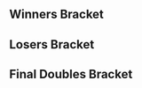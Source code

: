 {{DISPLAYTITLE:Valhalla: ''Melee'' Doubles Bracket}}{{SetGame|melee}}
{{tabs static
|name1=Overview
|link1=Valhalla/Melee
|name2=Singles Pools
|link2=Valhalla/Melee/Singles Pools
|name3=Singles Bracket
|link3=Valhalla/Melee/Singles Bracket
|name4=Doubles Pools
|link4=Valhalla/Melee/Doubles Pools
|name5=Doubles Bracket
|link5=Valhalla/Melee/Doubles Bracket
|This=5
}}
==Winners Bracket==
{{32DEDoublesWBracketA
<!-- ROUND 1 -->
|r1m1t1p1=Armada |r1m1t1p1flag=se
|r1m1t1p2=Android |r1m1t1p2flag=se |r1m1t1score={{win}}
|r1m1t2p1=Bye |r1m1t2p1flag=
|r1m1t2p2=Bye |r1m1t2p2flag= |r1m1t2score=
|r1m1win=1

|r1m2t1p1=Fout NL |r1m2t1p1flag=nl
|r1m2t1p2=Atlas |r1m2t1p2flag=nl |r1m2t1score=3
|r1m2t2p1=Stivo |r1m2t2p1flag=de
|r1m2t2p2=ImperfeCt |r1m2t2p2flag=no |r1m2t2score=1
|r1m2win=1

|r1m3t1p1=Eagle |r1m3t1p1flag=dk
|r1m3t1p2=stelzig |r1m3t1p2flag=dk |r1m3t1score={{win}}
|r1m3t2p1=Bye |r1m3t2p1flag=
|r1m3t2p2=Bye |r1m3t2p2flag= |r1m3t2score=
|r1m3win=1

|r1m4t1p1=Poopmaister6000 |r1m4t1p1flag=se
|r1m4t1p2=Hack |r1m4t1p2flag=se |r1m4t1score=3
|r1m4t2p1=Niklas2912 |r1m4t2p1flag=no
|r1m4t2p2=TonyMalone |r1m4t2p2flag=se |r1m4t2score=0
|r1m4win=1

|r1m5t1p1=Zoler |r1m5t1p1flag=se
|r1m5t1p2=Daydee |r1m5t1p2flag=se |r1m5t1score={{win}}
|r1m5t2p1=Bye |r1m5t2p1flag=
|r1m5t2p2=Bye |r1m5t2p2flag= |r1m5t2score=
|r1m5win=1

|r1m6t1p1=Jim Morrison |r1m6t1p1flag=nl
|r1m6t1p2=KasparV |r1m6t1p2flag=nl |r1m6t1score=3
|r1m6t2p1=Salevits |r1m6t2p1flag=fi
|r1m6t2p2=Jekku |r1m6t2p2flag=fi |r1m6t2score=1
|r1m6win=1

|r1m7t1p1=Tomber |r1m7t1p1flag=dk
|r1m7t1p2=Nicki |r1m7t1p2flag=de |r1m7t1score={{win}}
|r1m7t2p1=Bye |r1m7t2p1flag=
|r1m7t2p2=Bye |r1m7t2p2flag= |r1m7t2score=
|r1m7win=1

|r1m8t1p1=bigM |r1m8t1p1flag=se
|r1m8t1p2=Pricent |r1m8t1p2flag=no |r1m8t1score=3
|r1m8t2p1=FA0 |r1m8t2p1flag=se
|r1m8t2p2=Jack |r1m8t2p2flag=se |r1m8t2score=0
|r1m8win=1

|r1m9t1p1=Overtriforce |r1m9t1p1flag=es
|r1m9t1p2=Trif |r1m9t1p2flag=es |r1m9t1score={{win}}
|r1m9t2p1=Bye |r1m9t2p1flag=
|r1m9t2p2=Bye |r1m9t2p2flag= |r1m9t2score=
|r1m9win=1

|r1m10t1p1=NamiNami |r1m10t1p1flag=fi
|r1m10t1p2=WMK |r1m10t1p2flag=fi |r1m10t1score=3
|r1m10t2p1=Yuna |r1m10t2p1flag=se
|r1m10t2p2=RPG |r1m10t2p2flag=se |r1m10t2score=1
|r1m10win=1

|r1m11t1p1=Stax |r1m11t1p1flag=se
|r1m11t1p2=Jadde |r1m11t1p2flag=se |r1m11t1score={{win}}
|r1m11t2p1=Bye |r1m11t2p1flag=
|r1m11t2p2=Bye |r1m11t2p2flag= |r1m11t2score=
|r1m11win=1

|r1m12t1p1=Paju |r1m12t1p1flag=fi
|r1m12t1p2=mayhem |r1m12t1p2flag=fi |r1m12t1score=3
|r1m12t2p1=maxsimon123 |r1m12t2p1flag=no
|r1m12t2p2=Rich |r1m12t2p2flag=no |r1m12t2score=0
|r1m12win=1

|r1m13t1p1=Professor Pro |r1m13t1p1flag=gb
|r1m13t1p2=Frenzy |r1m13t1p2flag=gb |r1m13t1score={{win}}
|r1m13t2p1=Bye |r1m13t2p1flag=
|r1m13t2p2=Bye |r1m13t2p2flag= |r1m13t2score=
|r1m13win=1

|r1m14t1p1=Nils |r1m14t1p1flag=se
|r1m14t1p2=rax |r1m14t1p2flag=se |r1m14t1score=1
|r1m14t2p1=Moe |r1m14t2p1flag=dk
|r1m14t2p2=Eleven |r1m14t2p2flag=dk |r1m14t2score=3
|r1m14win=2

|r1m15t1p1=Sverre |r1m15t1p1flag=no
|r1m15t1p2=voffe |r1m15t1p2flag=no |r1m15t1score={{win}}
|r1m15t2p1=Bye |r1m15t2p1flag=
|r1m15t2p2=Bye |r1m15t2p2flag= |r1m15t2score=
|r1m15win=1

|r1m16t1p1=Pipsqueak |r1m16t1p1flag=se
|r1m16t1p2=Zaik |r1m16t1p2flag=se |r1m16t1score=3
|r1m16t2p1=Gardex |r1m16t2p1flag=no
|r1m16t2p2=TheRedSock |r1m16t2p2flag=no |r1m16t2score=2
|r1m16win=1

<!-- ROUND 2 -->
|r2m1t1p1=Armada |r2m1t1p1flag=se
|r2m1t1p2=Android |r2m1t1p2flag=se |r2m1t1score=3
|r2m1t2p1=Fout NL |r2m1t2p1flag=nl
|r2m1t2p2=Atlas |r2m1t2p2flag=nl |r2m1t2score=0
|r2m1win=1

|r2m2t1p1=Eagle |r2m2t1p1flag=dk
|r2m2t1p2=stelzig |r2m2t1p2flag=dk |r2m2t1score=3
|r2m2t2p1=Poopmaister6000 |r2m2t2p1flag=se
|r2m2t2p2=Hack |r2m2t2p2flag=se |r2m2t2score=0
|r2m2win=1

|r2m3t1p1=Zoler |r2m3t1p1flag=se
|r2m3t1p2=Daydee |r2m3t1p2flag=se |r2m3t1score=3
|r2m3t2p1=Jim Morrison |r2m3t2p1flag=nl
|r2m3t2p2=KasparV |r2m3t2p2flag=nl |r2m3t2score=0
|r2m3win=1

|r2m4t1p1=Tomber |r2m4t1p1flag=dk
|r2m4t1p2=Nicki |r2m4t1p2flag=de |r2m4t1score=1
|r2m4t2p1=bigM |r2m4t2p1flag=se
|r2m4t2p2=Pricent |r2m4t2p2flag=no |r2m4t2score=3
|r2m4win=2

|r2m5t1p1=Overtriforce |r2m5t1p1flag=es
|r2m5t1p2=Trif |r2m5t1p2flag=es |r2m5t1score=3
|r2m5t2p1=NamiNami |r2m5t2p1flag=fi
|r2m5t2p2=WMK |r2m5t2p2flag=fi |r2m5t2score=0
|r2m5win=1

|r2m6t1p1=Stax |r2m6t1p1flag=se
|r2m6t1p2=Jadde |r2m6t1p2flag=se |r2m6t1score=0
|r2m6t2p1=Paju |r2m6t2p1flag=fi
|r2m6t2p2=mayhem |r2m6t2p2flag=fi |r2m6t2score=3
|r2m6win=2

|r2m7t1p1=Professor Pro |r2m7t1p1flag=gb
|r2m7t1p2=Frenzy |r2m7t1p2flag=gb |r2m7t1score=3
|r2m7t2p1=Moe |r2m7t2p1flag=dk
|r2m7t2p2=Eleven |r2m7t2p2flag=dk |r2m7t2score=0
|r2m7win=1

|r2m8t1p1=Sverre |r2m8t1p1flag=no
|r2m8t1p2=voffe |r2m8t1p2flag=no |r2m8t1score=3
|r2m8t2p1=Pipsqueak |r2m8t2p1flag=se
|r2m8t2p2=Zaik |r2m8t2p2flag=se |r2m8t2score=2
|r2m8win=1

<!-- ROUND 3 -->
|r3m1t1p1=Armada |r3m1t1p1flag=se
|r3m1t1p2=Android |r3m1t1p2flag=se |r3m1t1score=3
|r3m1t2p1=Eagle |r3m1t2p1flag=dk
|r3m1t2p2=stelzig |r3m1t2p2flag=dk |r3m1t2score=0
|r3m1win=1

|r3m2t1p1=Zoler |r3m2t1p1flag=se
|r3m2t1p2=Daydee |r3m2t1p2flag=se |r3m2t1score=3
|r3m2t2p1=bigM |r3m2t2p1flag=se
|r3m2t2p2=Pricent |r3m2t2p2flag=no |r3m2t2score=0
|r3m2win=1

|r3m3t1p1=Overtriforce |r3m3t1p1flag=es
|r3m3t1p2=Trif |r3m3t1p2flag=es |r3m3t1score=3
|r3m3t2p1=Paju |r3m3t2p1flag=fi
|r3m3t2p2=mayhem |r3m3t2p2flag=fi |r3m3t2score=0
|r3m3win=1

|r3m4t1p1=Professor Pro |r3m4t1p1flag=gb
|r3m4t1p2=Frenzy |r3m4t1p2flag=gb |r3m4t1score=3
|r3m4t2p1=Sverre |r3m4t2p1flag=no
|r3m4t2p2=voffe |r3m4t2p2flag=no |r3m4t2score=0
|r3m4win=1

<!-- ROUND 4 -->
|r4m1t1p1=Armada |r4m1t1p1flag=se
|r4m1t1p2=Android |r4m1t1p2flag=se |r4m1t1score=3
|r4m1t2p1=Zoler |r4m1t2p1flag=se
|r4m1t2p2=Daydee |r4m1t2p2flag=se |r4m1t2score=0
|r4m1win=1

|r4m2t1p1=Overtriforce |r4m2t1p1flag=es
|r4m2t1p2=Trif |r4m2t1p2flag=es |r4m2t1score=3
|r4m2t2p1=Professor Pro |r4m2t2p1flag=gb
|r4m2t2p2=Frenzy |r4m2t2p2flag=gb |r4m2t2score=0
|r4m2win=1
}}
==Losers Bracket==
{{24DEDoublesLBracketSmwA
|tourneylink=Valhalla/Melee
|tourneyname=Valhalla
|l1placement=17-24
|l2placement=13-16
|l3placement=9-12
|l4placement=7-8
|l5placement=5-6

<!-- ROUND 1 -->
|l1m1t1p1=Pipsqueak |l1m1t1p1flag=se
|l1m1t1p2=Zaik |l1m1t1p2flag=se |l1m1t1score=3
|l1m1t2p1=Stivo |l1m1t2p1flag=de
|l1m1t2p2=ImperfeCt |l1m1t2p2flag=no |l1m1t2score=1
|l1m1win=1

|l1m2t1p1=Moe |l1m2t1p1flag=dk
|l1m2t1p2=Eleven |l1m2t1p2flag=dk |l1m2t1score=3
|l1m2t2p1=Niklas2912 |l1m2t2p1flag=no
|l1m2t2p2=TonyMalone |l1m2t2p2flag=se |l1m2t2score=0
|l1m2win=1

|l1m3t1p1=Stax |l1m3t1p1flag=se
|l1m3t1p2=Jadde |l1m3t1p2flag=se |l1m3t1score=3
|l1m3t2p1=Salevits |l1m3t2p1flag=fi
|l1m3t2p2=Jekku |l1m3t2p2flag=fi |l1m3t2score=1
|l1m3win=1

|l1m4t1p1=NamiNami |l1m4t1p1flag=fi
|l1m4t1p2=WMK |l1m4t1p2flag=fi |l1m4t1score=1
|l1m4t2p1=FA0 |l1m4t2p1flag=se
|l1m4t2p2=Jack |l1m4t2p2flag=se |l1m4t2score=3
|l1m4win=2

|l1m5t1p1=Tomber |l1m5t1p1flag=dk
|l1m5t1p2=Nicki |l1m5t1p2flag=de |l1m5t1score=3
|l1m5t2p1=Yuna |l1m5t2p1flag=se
|l1m5t2p2=RPG |l1m5t2p2flag=se |l1m5t2score=1
|l1m5win=1

|l1m6t1p1=Jim Morrison |l1m6t1p1flag=nl
|l1m6t1p2=KasparV |l1m6t1p2flag=nl |l1m6t1score=3
|l1m6t2p1=maxsimon123 |l1m6t2p1flag=no
|l1m6t2p2=Rich |l1m6t2p2flag=no |l1m6t2score=0
|l1m6win=1

|l1m7t1p1=Poopmaister6000 |l1m7t1p1flag=se
|l1m7t1p2=Hack |l1m7t1p2flag=se |l1m7t1score=3
|l1m7t2p1=Nils |l1m7t2p1flag=se
|l1m7t2p2=rax |l1m7t2p2flag=se |l1m7t2score=1
|l1m7win=1

|l1m8t1p1=Fout NL |l1m8t1p1flag=nl
|l1m8t1p2=Atlas |l1m8t1p2flag=nl |l1m8t1score=3
|l1m8t2p1=Gardex |l1m8t2p1flag=no
|l1m8t2p2=TheRedSock |l1m8t2p2flag=no |l1m8t2score=0
|l1m8win=1

<!-- ROUND 2 -->
|l2m1t1p1=Pipsqueak |l2m1t1p1flag=se
|l2m1t1p2=Zaik |l2m1t1p2flag=se |l2m1t1score=3
|l2m1t2p1=Moe |l2m1t2p1flag=dk
|l2m1t2p2=Eleven |l2m1t2p2flag=dk |l2m1t2score=1
|l2m1win=1

|l2m2t1p1=Stax |l2m2t1p1flag=se
|l2m2t1p2=Jadde |l2m2t1p2flag=se |l2m2t1score=2
|l2m2t2p1=FA0 |l2m2t2p1flag=se
|l2m2t2p2=Jack |l2m2t2p2flag=se |l2m2t2score=3
|l2m2win=2

|l2m3t1p1=Tomber |l2m3t1p1flag=dk
|l2m3t1p2=Nicki |l2m3t1p2flag=de |l2m3t1score=2
|l2m3t2p1=Jim Morrison |l2m3t2p1flag=nl
|l2m3t2p2=KasparV |l2m3t2p2flag=nl |l2m3t2score=3
|l2m3win=2

|l2m4t1p1=Poopmaister6000 |l2m4t1p1flag=se
|l2m4t1p2=Hack |l2m4t1p2flag=se |l2m4t1score=2
|l2m4t2p1=Fout NL |l2m4t2p1flag=nl
|l2m4t2p2=Atlas |l2m4t2p2flag=nl |l2m4t2score=3
|l2m4win=2

<!-- ROUND 3 -->
|l3m1t1p1=bigM |l3m1t1p1flag=se
|l3m1t1p2=Pricent |l3m1t1p2flag=no |l3m1t1score=3
|l3m1t2p1=Pipsqueak |l3m1t2p1flag=se
|l3m1t2p2=Zaik |l3m1t2p2flag=se |l3m1t2score=1
|l3m1win=1

|l3m2t1p1=Eagle |l3m2t1p1flag=dk
|l3m2t1p2=stelzig |l3m2t1p2flag=dk |l3m2t1score=3
|l3m2t2p1=FA0 |l3m2t2p1flag=se
|l3m2t2p2=Jack |l3m2t2p2flag=se |l3m2t2score=1
|l3m2win=1

|l3m3t1p1=Sverre |l3m3t1p1flag=no
|l3m3t1p2=voffe |l3m3t1p2flag=no |l3m3t1score=3
|l3m3t2p1=Jim Morrison |l3m3t2p1flag=nl
|l3m3t2p2=KasparV |l3m3t2p2flag=nl |l3m3t2score=2
|l3m3win=1

|l3m4t1p1=Paju |l3m4t1p1flag=fi
|l3m4t1p2=mayhem |l3m4t1p2flag=fi |l3m4t1score=3
|l3m4t2p1=Fout NL |l3m4t2p1flag=nl
|l3m4t2p2=Atlas |l3m4t2p2flag=nl |l3m4t2score=0
|l3m4win=1

<!-- ROUND 4 -->
|l4m1t1p1=bigM |l4m1t1p1flag=se
|l4m1t1p2=Pricent |l4m1t1p2flag=no |l4m1t1score=3
|l4m1t2p1=Eagle |l4m1t2p1flag=dk
|l4m1t2p2=stelzig |l4m1t2p2flag=dk |l4m1t2score=0
|l4m1win=1

|l4m2t1p1=Sverre |l4m2t1p1flag=no
|l4m2t1p2=voffe |l4m2t1p2flag=no |l4m2t1score=3
|l4m2t2p1=Paju |l4m2t2p1flag=fi
|l4m2t2p2=mayhem |l4m2t2p2flag=fi |l4m2t2score=1
|l4m2win=1

<!-- ROUND 5 -->
|l5m1t1p1=Professor Pro |l5m1t1p1flag=gb
|l5m1t1p2=Frenzy |l5m1t1p2flag=gb |l5m1t1score=3
|l5m1t2p1=bigM |l5m1t2p1flag=se
|l5m1t2p2=Pricent |l5m1t2p2flag=no |l5m1t2score=0
|l5m1win=1

|l5m2t1p1=Zoler |l5m2t1p1flag=se
|l5m2t1p2=Daydee |l5m2t1p2flag=se |l5m2t1score=3
|l5m2t2p1=Sverre |l5m2t2p1flag=no
|l5m2t2p2=voffe |l5m2t2p2flag=no |l5m2t2score=2
|l5m2win=1
}}
<onlyinclude>
==Final Doubles Bracket==
{{DEFinalDoublesSmwBracket
|tourneylink=Valhalla/Melee
|tourneyname=Valhalla
|l1placement=4
|r2placement=3
|r3loserplacement=2
|r3winnerplacement=1

<!-- FROM WINNERS -->
|r1m1t1p1=Armada |r1m1t1p1flag=se
|r1m1t1p2=Android |r1m1t1p2flag=se |r1m1t1score=3
|r1m1t2p1=Overtriforce |r1m1t2p1flag=es
|r1m1t2p2=Trif |r1m1t2p2flag=es |r1m1t2score=0
|r1m1win=1
|r1m1t1p1char1=peach |r1m1t1p1stock1=3 |r1m1t1p2char1=sheik |r1m1t1p2stock1=3
|r1m1t2p1char1=sheik |r1m1t2p1stock1=0 |r1m1t2p2char1=peach |r1m1t2p2stock1=0 |r1m1win1=1 |r1m1stage1=Final Destination
|r1m1t1p1char2=peach |r1m1t1p1stock2=1 |r1m1t1p2char2=sheik |r1m1t1p2stock2=1
|r1m1t2p1char2=sheik |r1m1t2p1stock2=0 |r1m1t2p2char2=peach |r1m1t2p2stock2=0 |r1m1win2=1 |r1m1stage2=Yoshi's Story
|r1m1t1p1char3=peach |r1m1t1p1stock3=2 |r1m1t1p2char3=sheik |r1m1t1p2stock3=1
|r1m1t2p1char3=sheik |r1m1t2p1stock3=0 |r1m1t2p2char3=peach |r1m1t2p2stock3=0 |r1m1win3=1 |r1m1stage3=Yoshi's Story
|r1m1date=
|r1m1details={{BracketMatchDetails|reddit=|comment=|vod=https://www.youtube.com/watch?v=GN0kOjmWJBI}}

<!-- FROM LOSERS -->
|l1m1t1p1=Professor Pro |l1m1t1p1flag=gb
|l1m1t1p2=Frenzy |l1m1t1p2flag=gb |l1m1t1score=3
|l1m1t2p1=Zoler |l1m1t2p1flag=se
|l1m1t2p2=Daydee |l1m1t2p2flag=se |l1m1t2score=1
|l1m1win=1

<!-- LOSERS FINALS -->
|r2m1t1p1=Overtriforce |r2m1t1p1flag=es
|r2m1t1p2=Trif |r2m1t1p2flag=es |r2m1t1score=3
|r2m1t2p1=Professor Pro |r2m1t2p1flag=gb
|r2m1t2p2=Frenzy |r2m1t2p2flag=gb |r2m1t2score=1
|r2m1win=1
|r2m1t1p1char1=sheik |r2m1t1p1stock1=0 |r2m1t1p2char1=peach |r2m1t1p2stock1=1
|r2m1t2p1char1=fox |r2m1t2p1stock1=0 |r2m1t2p2char1=falco |r2m1t2p2stock1=0 |r2m1win1=1 |r2m1stage1=Battlefield
|r2m1t1p1char2=sheik |r2m1t1p1stock2=1 |r2m1t1p2char2=peach |r2m1t1p2stock2=1
|r2m1t2p1char2=fox |r2m1t2p1stock2=0 |r2m1t2p2char2=falco |r2m1t2p2stock2=0 |r2m1win2=1 |r2m1stage2=Pokémon Stadium
|r2m1t1p1char3=sheik |r2m1t1p1stock3=0 |r2m1t1p2char3=peach |r2m1t1p2stock3=0
|r2m1t2p1char3=fox |r2m1t2p1stock3=1 |r2m1t2p2char3=falco |r2m1t2p2stock3=1 |r2m1win3=2 |r2m1stage3=Battlefield
|r2m1t1p1char4=sheik |r2m1t1p1stock4=1 |r2m1t1p2char4=peach |r2m1t1p2stock4=1
|r2m1t2p1char4=fox |r2m1t2p1stock4=0 |r2m1t2p2char4=falco |r2m1t2p2stock4=0 |r2m1win4=1 |r2m1stage4=Dream Land
|r2m1date=
|r2m1details={{BracketMatchDetails|reddit=|comment=|vod=https://www.youtube.com/watch?v=Jn3y4a5KdQQ}}

<!-- GRAND FINALS -->
|r3m1t1p1=Armada |r3m1t1p1flag=se
|r3m1t1p2=Android |r3m1t1p2flag=se |r3m1t1score=3 |r3m2t1score=
|r3m1t2p1=Overtriforce |r3m1t2p1flag=es
|r3m1t2p2=Trif |r3m1t2p2flag=es |r3m1t2score=0 |r3m2t2score=
|r3m1win=1
|r3m1t1p1char1=peach |r3m1t1p1stock1=1 |r3m1t1p2char1=sheik |r3m1t1p2stock1=1
|r3m1t2p1char1=sheik |r3m1t2p1stock1=0 |r3m1t2p2char1=peach |r3m1t2p2stock1=0 |r3m1win1=1 |r3m1stage1=Pokémon Stadium
|r3m1t1p1char2=peach |r3m1t1p1stock2=2 |r3m1t1p2char2=sheik |r3m1t1p2stock2=2
|r3m1t2p1char2=sheik |r3m1t2p1stock2=0 |r3m1t2p2char2=peach |r3m1t2p2stock2=0 |r3m1win2=1 |r3m1stage2=Yoshi's Story
|r3m1t1p1char3=peach |r3m1t1p1stock3=2 |r3m1t1p2char3=sheik |r3m1t1p2stock3=1
|r3m1t2p1char3=sheik |r3m1t2p1stock3=0 |r3m1t2p2char3=peach |r3m1t2p2stock3=0 |r3m1win3=1 |r3m1stage3=Yoshi's Story
|r3m1date=
|r3m1details={{BracketMatchDetails|reddit=|comment=|vod=https://www.youtube.com/watch?v=StOC2EWBuWU}}
}}
</onlyinclude>
